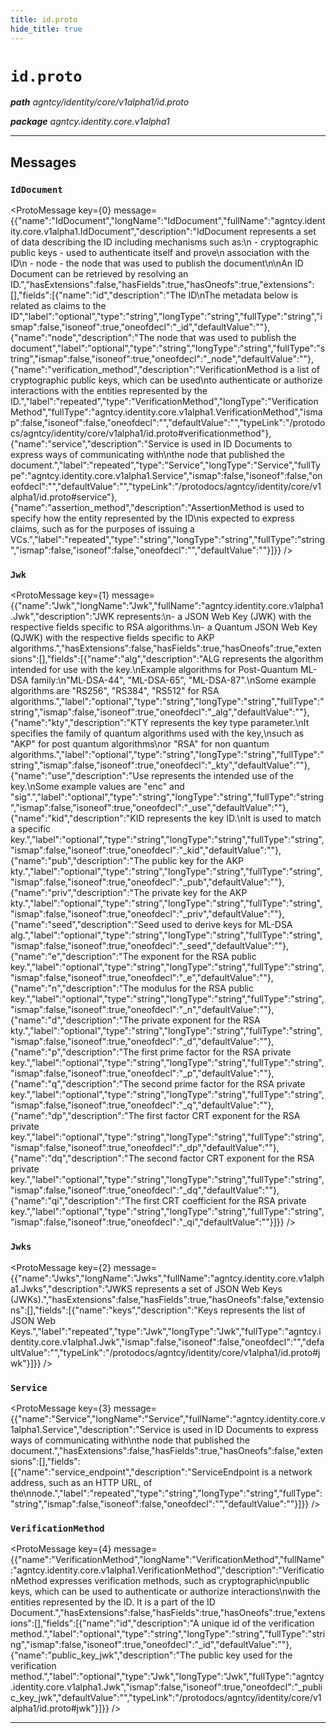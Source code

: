 ```yaml
---
title: id.proto
hide_title: true
---
```



# `id.proto`
_**path** agntcy/identity/core/v1alpha1/id.proto_

_**package** agntcy.identity.core.v1alpha1_



---

## Messages


### `IdDocument`
<ProtoMessage key={0} message={{"name":"IdDocument","longName":"IdDocument","fullName":"agntcy.identity.core.v1alpha1.IdDocument","description":"IdDocument represents a set of data describing the ID including mechanisms such as:\n  - cryptographic public keys - used to authenticate itself and prove\n    association with the ID\n  - node - the node that was used to publish the document\n\nAn ID Document can be retrieved by resolving an ID.","hasExtensions":false,"hasFields":true,"hasOneofs":true,"extensions":[],"fields":[{"name":"id","description":"The ID\nThe metadata below is related as claims to the ID","label":"optional","type":"string","longType":"string","fullType":"string","ismap":false,"isoneof":true,"oneofdecl":"_id","defaultValue":""},{"name":"node","description":"The node that was used to publish the document","label":"optional","type":"string","longType":"string","fullType":"string","ismap":false,"isoneof":true,"oneofdecl":"_node","defaultValue":""},{"name":"verification_method","description":"VerificationMethod is a list of cryptographic public keys, which can be used\nto authenticate or authorize interactions with the entities represented by the ID.","label":"repeated","type":"VerificationMethod","longType":"VerificationMethod","fullType":"agntcy.identity.core.v1alpha1.VerificationMethod","ismap":false,"isoneof":false,"oneofdecl":"","defaultValue":"","typeLink":"/protodocs/agntcy/identity/core/v1alpha1/id.proto#verificationmethod"},{"name":"service","description":"Service is used in ID Documents to express ways of communicating with\nthe node that published the document.","label":"repeated","type":"Service","longType":"Service","fullType":"agntcy.identity.core.v1alpha1.Service","ismap":false,"isoneof":false,"oneofdecl":"","defaultValue":"","typeLink":"/protodocs/agntcy/identity/core/v1alpha1/id.proto#service"},{"name":"assertion_method","description":"AssertionMethod is used to specify how the entity represented by the ID\nis expected to express claims, such as for the purposes of issuing a VCs.","label":"repeated","type":"string","longType":"string","fullType":"string","ismap":false,"isoneof":false,"oneofdecl":"","defaultValue":""}]}} />


### `Jwk`
<ProtoMessage key={1} message={{"name":"Jwk","longName":"Jwk","fullName":"agntcy.identity.core.v1alpha1.Jwk","description":"JWK represents:\n- a JSON Web Key (JWK) with the respective fields specific to RSA algorithms.\n- a Quantum JSON Web Key (QJWK) with the respective fields specific to AKP algorithms.","hasExtensions":false,"hasFields":true,"hasOneofs":true,"extensions":[],"fields":[{"name":"alg","description":"ALG represents the algorithm intended for use with the key.\nExample algorithms for Post-Quantum ML-DSA family:\n\"ML-DSA-44\", \"ML-DSA-65\", \"ML-DSA-87\".\nSome example algorithms are \"RS256\", \"RS384\", \"RS512\" for RSA algorithms.","label":"optional","type":"string","longType":"string","fullType":"string","ismap":false,"isoneof":true,"oneofdecl":"_alg","defaultValue":""},{"name":"kty","description":"KTY represents the key type parameter.\nIt specifies the family of quantum algorithms used with the key,\nsuch as \"AKP\" for post quantum algorithms\nor \"RSA\" for non quantum algorithms.","label":"optional","type":"string","longType":"string","fullType":"string","ismap":false,"isoneof":true,"oneofdecl":"_kty","defaultValue":""},{"name":"use","description":"Use represents the intended use of the key.\nSome example values are \"enc\" and \"sig\".","label":"optional","type":"string","longType":"string","fullType":"string","ismap":false,"isoneof":true,"oneofdecl":"_use","defaultValue":""},{"name":"kid","description":"KID represents the key ID.\nIt is used to match a specific key.","label":"optional","type":"string","longType":"string","fullType":"string","ismap":false,"isoneof":true,"oneofdecl":"_kid","defaultValue":""},{"name":"pub","description":"The public key for the AKP kty.","label":"optional","type":"string","longType":"string","fullType":"string","ismap":false,"isoneof":true,"oneofdecl":"_pub","defaultValue":""},{"name":"priv","description":"The private key for the AKP kty.","label":"optional","type":"string","longType":"string","fullType":"string","ismap":false,"isoneof":true,"oneofdecl":"_priv","defaultValue":""},{"name":"seed","description":"Seed used to derive keys for ML-DSA alg.","label":"optional","type":"string","longType":"string","fullType":"string","ismap":false,"isoneof":true,"oneofdecl":"_seed","defaultValue":""},{"name":"e","description":"The exponent for the RSA public key.","label":"optional","type":"string","longType":"string","fullType":"string","ismap":false,"isoneof":true,"oneofdecl":"_e","defaultValue":""},{"name":"n","description":"The modulus for the RSA public key.","label":"optional","type":"string","longType":"string","fullType":"string","ismap":false,"isoneof":true,"oneofdecl":"_n","defaultValue":""},{"name":"d","description":"The private exponent for the RSA kty.","label":"optional","type":"string","longType":"string","fullType":"string","ismap":false,"isoneof":true,"oneofdecl":"_d","defaultValue":""},{"name":"p","description":"The first prime factor for the RSA private key.","label":"optional","type":"string","longType":"string","fullType":"string","ismap":false,"isoneof":true,"oneofdecl":"_p","defaultValue":""},{"name":"q","description":"The second prime factor for the RSA private key.","label":"optional","type":"string","longType":"string","fullType":"string","ismap":false,"isoneof":true,"oneofdecl":"_q","defaultValue":""},{"name":"dp","description":"The first factor CRT exponent for the RSA private key.","label":"optional","type":"string","longType":"string","fullType":"string","ismap":false,"isoneof":true,"oneofdecl":"_dp","defaultValue":""},{"name":"dq","description":"The second factor CRT exponent for the RSA private key.","label":"optional","type":"string","longType":"string","fullType":"string","ismap":false,"isoneof":true,"oneofdecl":"_dq","defaultValue":""},{"name":"qi","description":"The first CRT coefficient for the RSA private key.","label":"optional","type":"string","longType":"string","fullType":"string","ismap":false,"isoneof":true,"oneofdecl":"_qi","defaultValue":""}]}} />


### `Jwks`
<ProtoMessage key={2} message={{"name":"Jwks","longName":"Jwks","fullName":"agntcy.identity.core.v1alpha1.Jwks","description":"JWKS represents a set of JSON Web Keys (JWKs).","hasExtensions":false,"hasFields":true,"hasOneofs":false,"extensions":[],"fields":[{"name":"keys","description":"Keys represents the list of JSON Web Keys.","label":"repeated","type":"Jwk","longType":"Jwk","fullType":"agntcy.identity.core.v1alpha1.Jwk","ismap":false,"isoneof":false,"oneofdecl":"","defaultValue":"","typeLink":"/protodocs/agntcy/identity/core/v1alpha1/id.proto#jwk"}]}} />


### `Service`
<ProtoMessage key={3} message={{"name":"Service","longName":"Service","fullName":"agntcy.identity.core.v1alpha1.Service","description":"Service is used in ID Documents to express ways of communicating with\nthe node that published the document.","hasExtensions":false,"hasFields":true,"hasOneofs":false,"extensions":[],"fields":[{"name":"service_endpoint","description":"ServiceEndpoint is a network address, such as an HTTP URL, of the\nnode.","label":"repeated","type":"string","longType":"string","fullType":"string","ismap":false,"isoneof":false,"oneofdecl":"","defaultValue":""}]}} />


### `VerificationMethod`
<ProtoMessage key={4} message={{"name":"VerificationMethod","longName":"VerificationMethod","fullName":"agntcy.identity.core.v1alpha1.VerificationMethod","description":"VerificationMethod expresses verification methods, such as cryptographic\npublic keys, which can be used to authenticate or authorize interactions\nwith the entities represented by the ID. It is a part of the ID Document.","hasExtensions":false,"hasFields":true,"hasOneofs":true,"extensions":[],"fields":[{"name":"id","description":"A unique id of the verification method.","label":"optional","type":"string","longType":"string","fullType":"string","ismap":false,"isoneof":true,"oneofdecl":"_id","defaultValue":""},{"name":"public_key_jwk","description":"The public key used for the verification method.","label":"optional","type":"Jwk","longType":"Jwk","fullType":"agntcy.identity.core.v1alpha1.Jwk","ismap":false,"isoneof":true,"oneofdecl":"_public_key_jwk","defaultValue":"","typeLink":"/protodocs/agntcy/identity/core/v1alpha1/id.proto#jwk"}]}} />

---


  